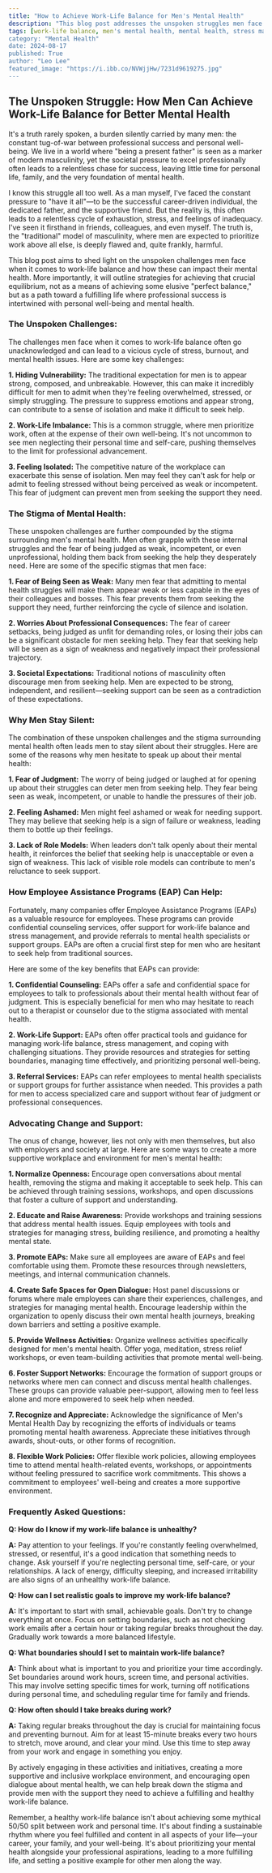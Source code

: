 ```yaml
---
title: "How to Achieve Work-Life Balance for Men's Mental Health"
description: "This blog post addresses the unspoken struggles men face in achieving work-life balance and its impact on mental health. It highlights the stigma surrounding men's mental health and provides practical strategies for achieving a healthy equilibrium, including utilizing Employee Assistance Programs (EAPs) and advocating for change within workplaces."
tags: [work-life balance, men's mental health, mental health, stress management, burnout, stigma, employee assistance programs, EAP, workplace wellness, support groups, mental health awareness, healthy lifestyle,  well-being, self-care]
category: "Mental Health"
date: 2024-08-17
published: True
author: "Leo Lee"
featured_image: "https://i.ibb.co/NVWjjHw/7231d9619275.jpg"
---
```


## The Unspoken Struggle: How Men Can Achieve Work-Life Balance for Better Mental Health

It's a truth rarely spoken, a burden silently carried by many men: the constant tug-of-war between professional success and personal well-being. We live in a world where "being a present father" is seen as a marker of modern masculinity, yet the societal pressure to excel professionally often leads to a relentless chase for success, leaving little time for personal life, family, and the very foundation of mental health.

I know this struggle all too well. As a man myself, I've faced the constant pressure to "have it all"—to be the successful career-driven individual, the dedicated father, and the supportive friend. But the reality is, this often leads to a relentless cycle of exhaustion, stress, and feelings of inadequacy. I've seen it firsthand in friends, colleagues, and even myself.  The truth is, the "traditional" model of masculinity, where men are expected to prioritize work above all else, is deeply flawed and, quite frankly, harmful.

This blog post aims to shed light on the unspoken challenges men face when it comes to work-life balance and how these can impact their mental health. More importantly, it will outline strategies for achieving that crucial equilibrium, not as a means of achieving some elusive "perfect balance," but as a path toward a fulfilling life where professional success is intertwined with personal well-being and mental health. 

###  The Unspoken Challenges: 

The challenges men face when it comes to work-life balance often go unacknowledged and can lead to a vicious cycle of stress, burnout, and mental health issues.  Here are some key challenges:

**1. Hiding Vulnerability:** The traditional expectation for men is to appear strong, composed, and unbreakable. However, this can make it incredibly difficult for men to admit when they're feeling overwhelmed, stressed, or simply struggling.  The pressure to suppress emotions and appear strong, can contribute to a sense of isolation and make it difficult to seek help.

**2. Work-Life Imbalance:** This is a common struggle, where men prioritize work, often at the expense of their own well-being. It's not uncommon to see men neglecting their personal time and self-care,  pushing themselves to the limit for professional advancement. 

**3.  Feeling Isolated:** The competitive nature of the workplace can exacerbate this sense of isolation. Men may feel they can't ask for help or admit to feeling stressed without being perceived as weak or incompetent. This fear of judgment can prevent men from seeking the support they need.

### The Stigma of Mental Health:

These unspoken challenges are further compounded by the stigma surrounding men's mental health.  Men often grapple with these internal struggles and the fear of being judged as weak, incompetent, or even unprofessional, holding them back from seeking the help they desperately need.  Here are some of the specific stigmas that men face:

**1. Fear of Being Seen as Weak:**  Many men fear that admitting to mental health struggles will make them appear weak or less capable in the eyes of their colleagues and bosses.  This fear prevents them from seeking the support they need, further reinforcing the cycle of silence and isolation.

**2. Worries About Professional Consequences:**  The fear of career setbacks, being judged as unfit for demanding roles, or losing their jobs can be a significant obstacle for men seeking help. They fear that seeking help will be seen as a sign of weakness and negatively impact their professional trajectory.

**3. Societal Expectations:** Traditional notions of masculinity often discourage men from seeking help. Men are expected to be strong, independent, and resilient—seeking support can be seen as a contradiction of these expectations.

### Why Men Stay Silent:

The combination of these unspoken challenges and the stigma surrounding mental health often leads men to stay silent about their struggles.  Here are some of the reasons why men hesitate to speak up about their mental health:

**1. Fear of Judgment:** The worry of being judged or laughed at for opening up about their struggles can deter men from seeking help.  They fear being seen as weak, incompetent, or unable to handle the pressures of their job.

**2. Feeling Ashamed:** Men might feel ashamed or weak for needing support. They may believe that seeking help is a sign of failure or weakness, leading them to bottle up their feelings.

**3. Lack of Role Models:** When leaders don't talk openly about their mental health, it reinforces the belief that seeking help is unacceptable or even a sign of weakness.  This lack of visible role models can contribute to men's reluctance to seek support.

### How Employee Assistance Programs (EAP) Can Help:

Fortunately, many companies offer Employee Assistance Programs (EAPs) as a valuable resource for employees. These programs can provide confidential counseling services, offer support for work-life balance and stress management, and provide referrals to mental health specialists or support groups. EAPs are often a crucial first step for men who are hesitant to seek help from traditional sources. 

Here are some of the key benefits that EAPs can provide:

**1. Confidential Counseling:**  EAPs offer a safe and confidential space for employees to talk to professionals about their mental health without fear of judgment.  This is especially beneficial for men who may hesitate to reach out to a therapist or counselor due to the stigma associated with mental health.

**2. Work-Life Support:**  EAPs often offer practical tools and guidance for managing work-life balance, stress management, and coping with challenging situations.  They provide resources and strategies for setting boundaries, managing time effectively, and prioritizing personal well-being.

**3. Referral Services:**  EAPs can refer employees to mental health specialists or support groups for further assistance when needed.  This provides a path for men to access specialized care and support without fear of judgment or professional consequences.

###  Advocating Change and Support:

The onus of change, however, lies not only with men themselves, but also with employers and society at large.  Here are some ways to create a more supportive workplace and environment for men's mental health:

**1.  Normalize Openness:** Encourage open conversations about mental health, removing the stigma and making it acceptable to seek help.  This can be achieved through training sessions, workshops, and open discussions that foster a culture of support and understanding.

**2. Educate and Raise Awareness:**  Provide workshops and training sessions that address mental health issues. Equip employees with tools and strategies for managing stress, building resilience, and promoting a healthy mental state.

**3. Promote EAPs:** Make sure all employees are aware of EAPs and feel comfortable using them.  Promote these resources through newsletters, meetings, and internal communication channels.

**4. Create Safe Spaces for Open Dialogue:**  Host panel discussions or forums where male employees can share their experiences, challenges, and strategies for managing mental health.  Encourage leadership within the organization to openly discuss their own mental health journeys, breaking down barriers and setting a positive example.

**5. Provide Wellness Activities:**  Organize wellness activities specifically designed for men's mental health.  Offer yoga, meditation, stress relief workshops, or even team-building activities that promote mental well-being.

**6. Foster Support Networks:** Encourage the formation of support groups or networks where men can connect and discuss mental health challenges.  These groups can provide valuable peer-support, allowing men to feel less alone and more empowered to seek help when needed.

**7.  Recognize and Appreciate:**  Acknowledge the significance of Men's Mental Health Day by recognizing the efforts of individuals or teams promoting mental health awareness.  Appreciate these initiatives through awards, shout-outs, or other forms of recognition.

**8. Flexible Work Policies:** Offer flexible work policies, allowing employees time to attend mental health-related events, workshops, or appointments without feeling pressured to sacrifice work commitments.  This shows a commitment to employees' well-being and creates a more supportive environment.

###  Frequently Asked Questions:

**Q: How do I know if my work-life balance is unhealthy?**

**A:**  Pay attention to your feelings.  If you're constantly feeling overwhelmed, stressed, or resentful, it's a good indication that something needs to change.  Ask yourself if you're neglecting personal time, self-care, or your relationships.  A lack of energy, difficulty sleeping, and increased irritability are also signs of an unhealthy work-life balance. 

**Q: How can I set realistic goals to improve my work-life balance?**

**A:** It's important to start with small, achievable goals.  Don't try to change everything at once.  Focus on setting boundaries, such as not checking work emails after a certain hour or taking regular breaks throughout the day.  Gradually work towards a more balanced lifestyle. 

**Q: What boundaries should I set to maintain work-life balance?**

**A:**  Think about what is important to you and prioritize your time accordingly.  Set boundaries around work hours, screen time, and personal activities.  This may involve setting specific times for work, turning off notifications during personal time, and scheduling regular time for family and friends.

**Q: How often should I take breaks during work?**

**A:**  Taking regular breaks throughout the day is crucial for maintaining focus and preventing burnout.  Aim for at least 15-minute breaks every two hours to stretch, move around, and clear your mind.  Use this time to step away from your work and engage in something you enjoy.

By actively engaging in these activities and initiatives, creating a more supportive and inclusive workplace environment, and encouraging open dialogue about mental health, we can help break down the stigma and provide men with the support they need to achieve a fulfilling and healthy work-life balance. 

Remember, a healthy work-life balance isn't about achieving some mythical 50/50 split between work and personal time. It's about finding a sustainable rhythm where you feel fulfilled and content in all aspects of your life—your career, your family, and your well-being. It's about prioritizing your mental health alongside your professional aspirations, leading to a more fulfilling life, and setting a positive example for other men along the way. 